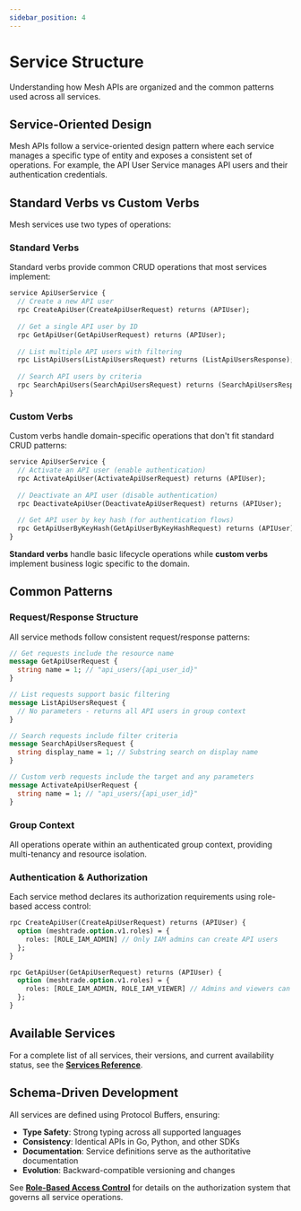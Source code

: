 ```yaml
---
sidebar_position: 4
---
```


# Service Structure

Understanding how Mesh APIs are organized and the common patterns used across all services.

## Service-Oriented Design

Mesh APIs follow a service-oriented design pattern where each service manages a specific type of entity and exposes a consistent set of operations. For example, the API User Service manages API users and their authentication credentials.

## Standard Verbs vs Custom Verbs

Mesh services use two types of operations:

### Standard Verbs

Standard verbs provide common CRUD operations that most services implement:

```protobuf
service ApiUserService {
  // Create a new API user
  rpc CreateApiUser(CreateApiUserRequest) returns (APIUser);
  
  // Get a single API user by ID
  rpc GetApiUser(GetApiUserRequest) returns (APIUser);
  
  // List multiple API users with filtering
  rpc ListApiUsers(ListApiUsersRequest) returns (ListApiUsersResponse);
  
  // Search API users by criteria
  rpc SearchApiUsers(SearchApiUsersRequest) returns (SearchApiUsersResponse);
}
```

### Custom Verbs

Custom verbs handle domain-specific operations that don't fit standard CRUD patterns:

```protobuf
service ApiUserService {
  // Activate an API user (enable authentication)
  rpc ActivateApiUser(ActivateApiUserRequest) returns (APIUser);
  
  // Deactivate an API user (disable authentication) 
  rpc DeactivateApiUser(DeactivateApiUserRequest) returns (APIUser);
  
  // Get API user by key hash (for authentication flows)
  rpc GetApiUserByKeyHash(GetApiUserByKeyHashRequest) returns (APIUser);
}
```

**Standard verbs** handle basic lifecycle operations while **custom verbs** implement business logic specific to the domain.

## Common Patterns

### Request/Response Structure

All service methods follow consistent request/response patterns:

```protobuf
// Get requests include the resource name
message GetApiUserRequest {
  string name = 1; // "api_users/{api_user_id}"
}

// List requests support basic filtering
message ListApiUsersRequest {
  // No parameters - returns all API users in group context
}

// Search requests include filter criteria
message SearchApiUsersRequest {
  string display_name = 1; // Substring search on display name
}

// Custom verb requests include the target and any parameters
message ActivateApiUserRequest {
  string name = 1; // "api_users/{api_user_id}"
}
```

### Group Context

All operations operate within an authenticated group context, providing multi-tenancy and resource isolation.

### Authentication & Authorization

Each service method declares its authorization requirements using role-based access control:

```protobuf
rpc CreateApiUser(CreateApiUserRequest) returns (APIUser) {
  option (meshtrade.option.v1.roles) = {
    roles: [ROLE_IAM_ADMIN] // Only IAM admins can create API users
  };
}

rpc GetApiUser(GetApiUserRequest) returns (APIUser) {
  option (meshtrade.option.v1.roles) = {
    roles: [ROLE_IAM_ADMIN, ROLE_IAM_VIEWER] // Admins and viewers can read
  };
}
```

## Available Services

For a complete list of all services, their versions, and current availability status, see the **[Services Reference](../api-reference/)**.

## Schema-Driven Development

All services are defined using Protocol Buffers, ensuring:
- **Type Safety**: Strong typing across all supported languages
- **Consistency**: Identical APIs in Go, Python, and other SDKs  
- **Documentation**: Service definitions serve as the authoritative documentation
- **Evolution**: Backward-compatible versioning and changes

See **[Role-Based Access Control](./role-based-access)** for details on the authorization system that governs all service operations.
